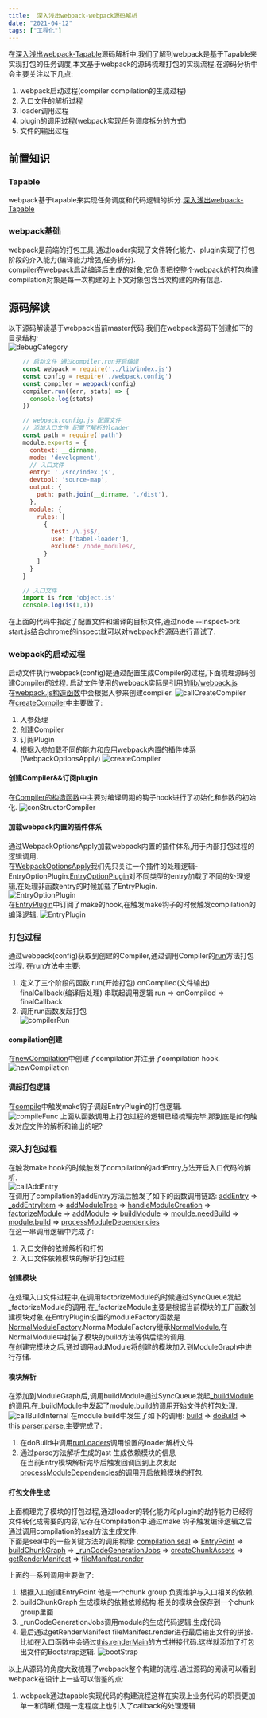 ```yaml
---
title:  深入浅出webpack-webpack源码解析
date: "2021-04-12" 
tags: ["工程化"]
---
```


在[深入浅出webpack-Tapable](https://icantunderstand.github.io/blog/webpack-tapable)源码解析中,我们了解到webpack是基于Tapable来实现打包的任务调度,本文基于webpack的源码梳理打包的实现流程.在源码分析中会主要关注以下几点:  
1. webpack启动过程(compiler compilation的生成过程)
2. 入口文件的解析过程
3. loader调用过程
4. plugin的调用过程(webpack实现任务调度拆分的方式)
5. 文件的输出过程

## 前置知识

### Tapable
webpack基于tapable来实现任务调度和代码逻辑的拆分.[深入浅出webpack-Tapable](https://icantunderstand.github.io/blog/webpack-tapable)

### webpack基础
webpack是前端的打包工具,通过loader实现了文件转化能力、plugin实现了打包阶段的介入能力(编译能力增强,任务拆分).  
compiler在webpack启动编译后生成的对象,它负责把控整个webpack的打包构建  
compilation对象是每一次构建的上下文对象包含当次构建的所有信息.

## 源码解读
以下源码解读基于webpack当前master代码.我们在webpack源码下创建如下的目录结构:  
![debugCategory](/static/images/frontEndToolStatic/webpack/debugCategory.png)  
```javascript
    // 启动文件 通过compiler.run开启编译
    const webpack = require('../lib/index.js')
    const config = require('./webpack.config')
    const compiler = webpack(config)
    compiler.run((err, stats) => {
      console.log(stats)
    })

    // webpack.config.js 配置文件
    // 添加入口文件 配置了解析的loader
    const path = require('path')
    module.exports = {
      context: __dirname,
      mode: 'development',
      // 入口文件
      entry: './src/index.js',
      devtool: 'source-map',
      output: {
        path: path.join(__dirname, './dist'),
      },
      module: {
        rules: [
          {
            test: /\.js$/,
            use: ['babel-loader'],
            exclude: /node_modules/,
          }
        ]
      }
    }

    // 入口文件
    import is from 'object.is'
    console.log(is(1,1))  
```
在上面的代码中指定了配置文件和编译的目标文件,通过node --inspect-brk start.js结合chrome的inspect就可以对webpack的源码进行调试了.  

### webpack的启动过程
启动文件执行webpack(config)是通过配置生成Compiler的过程,下面梳理源码创建Compiler的过程.
启动文件使用的webpack实际是引用的[lib/webpack.js](https://github.com/blob/cde1b73e12eb8a77eb9ba42e7920c9ec5d29c2c9/lib/index.js#L94)  
在[webpack.js构造函数](https://github.com/blob/cde1b73e12eb8a77eb9ba42e7920c9ec5d29c2c9/lib/webpack.js#L97)中会根据入参来创建compiler.
![callCreateCompiler](/static/images/frontEndToolStatic/webpack/callCreateCompiler.png)  
在[createCompiler](https://github.com/blob/cde1b73e12eb8a77eb9ba42e7920c9ec5d29c2c9/lib/webpack.js#L58)中主要做了:
1. 入参处理 
2. 创建Compiler
3. 订阅Plugin
4. 根据入参加载不同的能力和应用webpack内置的插件体系(WebpackOptionsApply) 
![createCompiler](/static/images/frontEndToolStatic/webpack/createCompiler.png)  

#### 创建Compiler&&订阅plugin
在[Compiler的构造函数](https://github.com/blob/cde1b73e12eb8a77eb9ba42e7920c9ec5d29c2c9/lib/Compiler.js#L117)中主要对编译周期的钩子hook进行了初始化和参数的初始化.
![conStructorCompiler](/static/images/frontEndToolStatic/webpack/conStructorCompiler.png)  

#### 加载webpack内置的插件体系
通过WebpackOptionsApply加载webpack内置的插件体系,用于内部打包过程的逻辑调用.  
在[WebpackOptionsApply](https://github.com/blob/cde1b73e12eb8a77eb9ba42e7920c9ec5d29c2c9/lib/WebpackOptionsApply.js#L278)我们先只关注一个插件的处理逻辑-EntryOptionPlugin.[EntryOptionPlugin](https://github.com/blob/cde1b73e12eb8a77eb9ba42e7920c9ec5d29c2c9/lib/EntryOptionPlugin.js#L13)对不同类型的entry加载了不同的处理逻辑,在处理非函数entry的时候加载了EntryPlugin.  
![EntryOptionPlugin](/static/images/frontEndToolStatic/webpack/EntryOptionPlugin.png)  
在[EntryPlugin](https://github.com/blob/cde1b73e12eb8a77eb9ba42e7920c9ec5d29c2c9/lib/EntryPlugin.js#L13)中订阅了make的hook,在触发make钩子的时候触发compilation的编译逻辑.
![EntryPlugin](/static/images/frontEndToolStatic/webpack/EntryPlugin.png)

### 打包过程
通过webpack(config)获取到创建的Compiler,通过调用Compiler的[run](https://github.com/blob/cde1b73e12eb8a77eb9ba42e7920c9ec5d29c2c9/lib/Compiler.js#L394)方法打包过程. 
在run方法中主要:
1. 定义了三个阶段的函数 run(开始打包) onCompiled(文件输出) finalCallback(编译后处理) 串联起调用逻辑 run => onCompiled => finalCallback
2. 调用run函数发起打包  
![compilerRun](/static/images/frontEndToolStatic/webpack/compilerRun.png)  

#### compilation创建 
在[newCompilation](https://github.com/blob/cde1b73e12eb8a77eb9ba42e7920c9ec5d29c2c9/lib/Compiler.js#L1012)中创建了compilation并注册了compilation hook.  
![newCompilation](/static/images/frontEndToolStatic/webpack/newCompilation.png)  

#### 调起打包逻辑
在[compile](https://github.com/blob/cde1b73e12eb8a77eb9ba42e7920c9ec5d29c2c9/lib/Compiler.js#L1052)中触发make钩子调起EntryPlugin的打包逻辑.  
![compileFunc](/static/images/frontEndToolStatic/webpack/compileFunc.png) 
上面从函数调用上打包过程的逻辑已经梳理完毕,那到底是如何触发对应文件的解析和输出的呢?

### 深入打包过程
在触发make hook的时候触发了compilation的addEntry方法开启入口代码的解析.  
![callAddEntry](/static/images/frontEndToolStatic/webpack/callAddEntry.png)  
在调用了compilation的addEntry方法后触发了如下的函数调用链路: 
[addEntry](https://github.com/blob/cde1b73e12eb8a77eb9ba42e7920c9ec5d29c2c9/lib/Compilation.js#L1762) =>  [_addEntryItem](https://github.com/blob/cde1b73e12eb8a77eb9ba42e7920c9ec5d29c2c9/lib/Compilation.js#L1797) => [addModuleTree](https://github.com/blob/cde1b73e12eb8a77eb9ba42e7920c9ec5d29c2c9/lib/Compilation.js#L1713) => [handleModuleCreation](https://github.com/blob/cde1b73e12eb8a77eb9ba42e7920c9ec5d29c2c9/lib/Compilation.js#L1445) => [factorizeModule](https://github.com/blob/cde1b73e12eb8a77eb9ba42e7920c9ec5d29c2c9/lib/Compilation.js#L1460) => [addModule](https://github.com/blob/cde1b73e12eb8a77eb9ba42e7920c9ec5d29c2c9/lib/Compilation.js#L1140) => [buildModule](https://github.com/blob/cde1b73e12eb8a77eb9ba42e7920c9ec5d29c2c9/lib/Compilation.js#L1213) => [moulde.needBuild](https://github.com/blob/cde1b73e12eb8a77eb9ba42e7920c9ec5d29c2c9/lib/Compilation.js#L1557) => [module.build](https://github.com/blob/cde1b73e12eb8a77eb9ba42e7920c9ec5d29c2c9/lib/Compilation.js#L1250) => [processModuleDependencies](https://github.com/blob/cde1b73e12eb8a77eb9ba42e7920c9ec5d29c2c9/lib/Compilation.js#L1581)  
在这一串调用逻辑中完成了:
1. 入口文件的依赖解析和打包
2. 入口文件依赖模块的解析打包过程  

#### 创建模块
在处理入口文件过程中,在调用factorizeModule的时候通过SyncQueue发起_factorizeModule的调用,在_factorizeModule主要是根据当前模块的工厂函数创建模块对象,在EntryPlugin设置的moduleFactory函数是[NormalModuleFactory](https://github.com/blob/cde1b73e12eb8a77eb9ba42e7920c9ec5d29c2c9/lib/NormalModuleFactory.js#L192).NormalModuleFactory继承[NormalModule](https://github.com/blob/cde1b73e12eb8a77eb9ba42e7920c9ec5d29c2c9/lib/NormalModule.js#L173),在NormalModule中封装了模块的build方法等供后续的调用.  
在创建完模块之后,通过调用addModule将创建的模块加入到ModuleGraph中进行存储.

#### 模块解析
在添加到ModuleGraph后,调用buildModule通过SyncQueue发起[_buildModule](https://github.com/blob/cde1b73e12eb8a77eb9ba42e7920c9ec5d29c2c9/lib/Compilation.js#L1224)的调用.在_buildModule中发起了module.build的调用开始文件的打包处理.
![callBuildInternal](/static/images/frontEndToolStatic/webpack/callBuildInternal.png)
在module.build中发生了如下的调用:
[build](https://github.com/blob/cde1b73e12eb8a77eb9ba42e7920c9ec5d29c2c9/lib/NormalModule.js#L853) => [doBuild](https://github.com/blob/cde1b73e12eb8a77eb9ba42e7920c9ec5d29c2c9/lib/NormalModule.js#L661) => [this.parser.parse](https://github.com/blob/cde1b73e12eb8a77eb9ba42e7920c9ec5d29c2c9/lib/NormalModule.js#L984),主要完成了:  
1. 在doBuild中调用[runLoaders](https://github.com/blob/cde1b73e12eb8a77eb9ba42e7920c9ec5d29c2c9/lib/NormalModule.js#L728)调用设置的loader解析文件
2. 通过parse方法解析生成的ast 生成依赖模块的信息  
在当前Entry模块解析完毕后触发回调回到上次发起[processModuleDependencies](https://github.com/blob/cde1b73e12eb8a77eb9ba42e7920c9ec5d29c2c9/lib/Compilation.js#L1288)的调用开启依赖模块的打包.

#### 打包文件生成
上面梳理完了模块的打包过程,通过loader的转化能力和plugin的劫持能力已经将文件转化成需要的内容,它存在Compilation中.通过make 钩子触发编译逻辑之后通过调用compilation的[seal](https://github.com/blob/cde1b73e12eb8a77eb9ba42e7920c9ec5d29c2c9/lib/Compilation.js#L2141)方法生成文件.  
下面是seal中的一些关键方法的调用梳理:
[compilation.seal](https://github.com/blob/cde1b73e12eb8a77eb9ba42e7920c9ec5d29c2c9/lib/Compilation.js#L2141) => [EntryPoint](https://github.com/blob/1bfb44678e8dccba3d96614df3e12778c4675655/lib/Compilation.js#L2168) => [buildChunkGraph](https://github.com/blob/1bfb44678e8dccba3d96614df3e12778c4675655/lib/Compilation.js#L2284) => [_runCodeGenerationJobs](https://github.com/blob/1bfb44678e8dccba3d96614df3e12778c4675655/lib/Compilation.js#L2375) => [createChunkAssets](https://github.com/blob/1bfb44678e8dccba3d96614df3e12778c4675655/lib/Compilation.js#L3651) => [getRenderManifest](https://github.com/blob/1bfb44678e8dccba3d96614df3e12778c4675655/lib/Compilation.js#L3643) => [fileManifest.render](https://github.com/blob/1bfb44678e8dccba3d96614df3e12778c4675655/lib/Compilation.js#L3754)  

上面的一系列调用主要做了:
1. 根据入口创建EntryPoint 他是一个chunk group.负责维护与入口相关的依赖.  
2. buildChunkGraph 生成模块的依赖依赖结构 相关的模块会保存到一个chunk group里面
3. _runCodeGenerationJobs调用module的生成代码逻辑,生成代码
4. 最后通过getRenderManifest fileManifest.render进行最后输出文件的拼接.
比如在入口函数中会通过[this.renderMain](https://github.com/blob/1bfb44678e8dccba3d96614df3e12778c4675655/lib/javascript/JavascriptModulesPlugin.js#L546)的方式拼接代码.这样就添加了打包出文件的Bootstrap逻辑.
![bootStrap](/static/images/frontEndToolStatic/webpack/bootStrap.png)

以上从源码的角度大致梳理了webpack整个构建的流程.通过源码的阅读可以看到webpack在设计上一些可以借鉴的点:
1. webpack通过tapable实现代码的构建流程这样在实现上业务代码的职责更加单一和清晰,但是一定程度上也引入了callback的处理逻辑